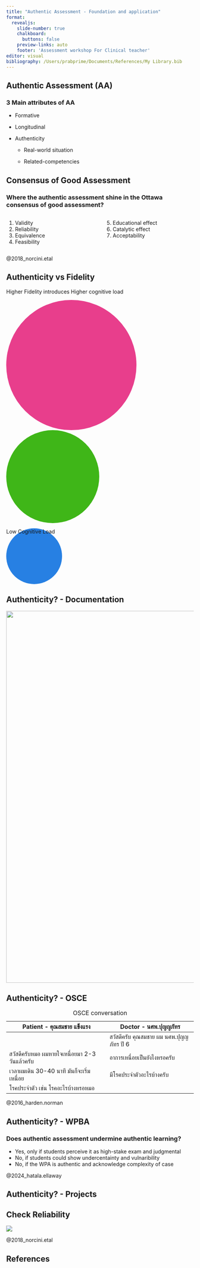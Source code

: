 ```yaml
---
title: "Authentic Assessment - Foundation and application"
format: 
  revealjs:
    slide-number: true
    chalkboard: 
      buttons: false
    preview-links: auto
    footer: 'Assessment workshop For Clinical teacher'
editor: visual
bibliography: /Users/prabprime/Documents/References/My Library.bib
---
```


## Authentic Assessment (AA)

### 3 Main attributes of AA

::: incremental
-   Formative

-   Longitudinal

-   Authenticity

    -   Real-world situation

    -   Related-competencies
:::

## Consensus of Good Assessment

### Where the authentic assessment shine in the Ottawa consensus of good assessment?

::::: columns
::: {.column width="50%"}
1.  Validity
2.  Reliability
3.  Equivalence
4.  Feasibility
:::

::: {.column width="50%"}
5.  Educational effect
6.  Catalytic effect
7.  Acceptability
:::
:::::

::: footer
@2018_norcini.etal
:::

## Authenticity vs Fidelity {auto-animate="true" auto-animate-easing="ease-in-out"}

Higher Fidelity introduces Higher cognitive load

:::::: r-stack
::: {data-id="box1" style="background: #e83e8c; width: 350px; height: 350px; border-radius: 200px;"}
:::

::: {data-id="box2" style="background: #3fb618; width: 250px; height: 250px; border-radius: 200px;"}
:::

::: {data-id="box3" style="background: #2780e3; width: 150px; height: 150px; border-radius: 200px;"}
Low Cognitive Load
:::
::::::

## Authenticity? - Documentation

![](medical-transfer%20records.png){width="1000"}

## Authenticity? - OSCE

| Patient - คุณสมชาย แข็งแรง               | Doctor - นศพ.ปุญญภัทร               |
|----------------------------------------|-----------------------------------|
|                                        | สวัสดีครับ คุณสมชาย ผม นศพ.ปุญญภัทร ปี 6 |
| สวัสดีครับหมอ ผมหายใจเหนื่อยมา 2-3 วันแล้วครับ | อาการเหนื่อยเป็นยังไงหรอครับ           |
| เวลาผมเดิน 30-40 นาที มันก็จะเริ่มเหนื่อย      | มีโรคประจำตัวอะไรบ้างครับ             |
| โรคประจำตัว เช่น โรคอะไรบ้างหรอหมอ        |                                   |

: OSCE conversation

::: footer
@2016_harden.norman
:::

## Authenticity? - WPBA

### Does authentic assessment undermine authentic learning?

::: incremental
-   Yes, only if students perceive it as high-stake exam and judgmental
-   No, if students could show undercentainty and vulnaribility
-   No, if the WPA is authentic and acknowledge complexity of case
:::

::: footer
@2024_hatala.ellaway
:::

## Authenticity? - Projects

## Check Reliability

![](IMG-2583rd24193-1.png)

::: footer
@2018_norcini.etal
:::

## References

::: {#refs}
:::
